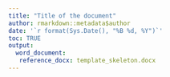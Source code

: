 ---
title: "Title of the document"
author: rmarkdown::metadata$author
date: '`r format(Sys.Date(), "%B %d, %Y")`'
toc: TRUE
output:
  word_document: 
   reference_docx: template_skeleton.docx
---

